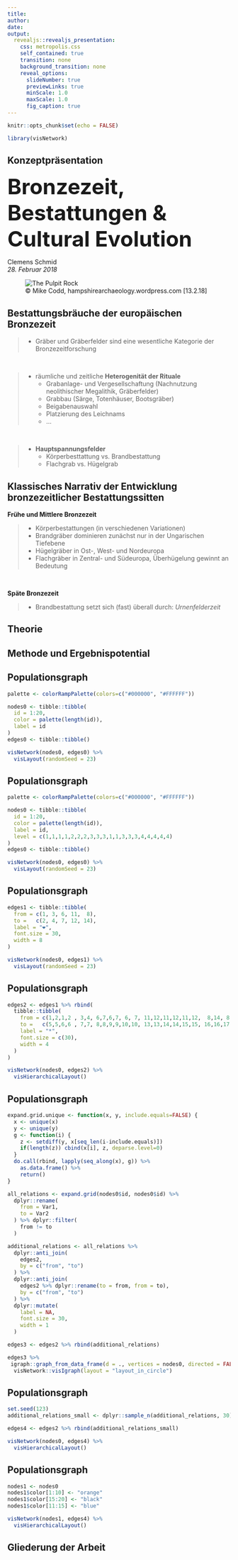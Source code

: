 ```yaml
---
title: 
author: 
date:
output: 
  revealjs::revealjs_presentation:
    css: metropolis.css
    self_contained: true
    transition: none
    background_transition: none
    reveal_options:
      slideNumber: true
      previewLinks: true
      minScale: 1.0
      maxScale: 1.0
      fig_caption: true
---
```


```r
knitr::opts_chunk$set(echo = FALSE)
```

```r
library(visNetwork)
```

## Konzeptpräsentation 

<div id="left">
  <font size="10">**Bronzezeit, Bestattungen & Cultural Evolution**</font>

  Clemens Schmid \
  *28. Februar 2018*
</div>

<div id="right">
  <figure>
    <img src="figures/bronce_age_burial_reconstruction.jpg" alt="The Pulpit Rock">
    <figcaption>© Mike Codd, hampshirearchaeology.wordpress.com [13.2.18]</figcaption>
  </figure>
</div>

## Bestattungsbräuche der europäischen Bronzezeit

> - Gräber und Gräberfelder sind eine wesentliche Kategorie der Bronzezeitforschung

\

> - räumliche und zeitliche **Heterogenität der Rituale**
>     - Grabanlage- und Vergesellschaftung (Nachnutzung neolithischer Megalithik, Gräberfelder) 
>     - Grabbau (Särge, Totenhäuser, Bootsgräber)
>     - Beigabenauswahl
>     - Platzierung des Leichnams
>     - ...

\

> - **Hauptspannungsfelder**
>     - Körperbesttattung vs. Brandbestattung
>     - Flachgrab vs. Hügelgrab
    
## Klassisches Narrativ der Entwicklung bronzezeitlicher Bestattungssitten

**Frühe und Mittlere Bronzezeit**

> - Körperbestattungen (in verschiedenen Variationen)
> - Brandgräber dominieren zunächst nur in der Ungarischen Tiefebene
> - Hügelgräber in Ost-, West- und Nordeuropa
> - Flachgräber in Zentral- und Südeuropa, Überhügelung gewinnt an Bedeutung 

\

**Späte Bronzezeit**

> - Brandbestattung setzt sich (fast) überall durch: *Urnenfelderzeit*

## 

<section data-background-video="/home/clemens/neomod/neomod_datapool/bronze_age/output.mp4" 
              data-background-color="#000">
</section>

## Theorie

## Methode und Ergebnispotential

## Populationsgraph

```r
palette <- colorRampPalette(colors=c("#000000", "#FFFFFF"))

nodes0 <- tibble::tibble(
  id = 1:20, 
  color = palette(length(id)),
  label = id
)
edges0 <- tibble::tibble()

visNetwork(nodes0, edges0) %>%
  visLayout(randomSeed = 23)
```

## Populationsgraph

```r
palette <- colorRampPalette(colors=c("#000000", "#FFFFFF"))

nodes0 <- tibble::tibble(
  id = 1:20, 
  color = palette(length(id)),
  label = id,
  level = c(1,1,1,1,2,2,2,3,3,3,1,1,3,3,3,4,4,4,4,4)
)
edges0 <- tibble::tibble()

visNetwork(nodes0, edges0) %>%
  visLayout(randomSeed = 23)
```

## Populationsgraph

```r
edges1 <- tibble::tibble(
  from = c(1, 3, 6, 11,  8),
  to =   c(2, 4, 7, 12, 14),
  label = "❤",
  font.size = 30,
  width = 8
)

visNetwork(nodes0, edges1) %>%
  visLayout(randomSeed = 23)
```

## Populationsgraph

```r
edges2 <- edges1 %>% rbind(
  tibble::tibble(
    from = c(1,2,1,2 , 3,4, 6,7,6,7, 6, 7, 11,12,11,12,11,12,  8,14, 8,14, 8,14,  8,  8,14),
    to =   c(5,5,6,6 , 7,7, 8,8,9,9,10,10, 13,13,14,14,15,15, 16,16,17,17,18,18, 19, 20,20),
    label = "*",
    font.size = c(30),
    width = 4
  )
)

visNetwork(nodes0, edges2) %>%
  visHierarchicalLayout() 
```

## Populationsgraph

```r
expand.grid.unique <- function(x, y, include.equals=FALSE) {
  x <- unique(x)
  y <- unique(y)
  g <- function(i) {
    z <- setdiff(y, x[seq_len(i-include.equals)])
    if(length(z)) cbind(x[i], z, deparse.level=0)
  }
  do.call(rbind, lapply(seq_along(x), g)) %>%
    as.data.frame() %>%
    return()
}
```

```r
all_relations <- expand.grid(nodes0$id, nodes0$id) %>%
  dplyr::rename(
    from = Var1,
    to = Var2
  ) %>% dplyr::filter(
    from != to
  )

additional_relations <- all_relations %>% 
  dplyr::anti_join(
    edges2,
    by = c("from", "to")
  ) %>%
  dplyr::anti_join(
    edges2 %>% dplyr::rename(to = from, from = to),
    by = c("from", "to")
  ) %>%
  dplyr::mutate(
    label = NA,
    font.size = 30,
    width = 1
  )

edges3 <- edges2 %>% rbind(additional_relations)

edges3 %>%
 igraph::graph_from_data_frame(d = ., vertices = nodes0, directed = FALSE) %>%
  visNetwork::visIgraph(layout = "layout_in_circle")
```

## Populationsgraph

```r
set.seed(123)
additional_relations_small <- dplyr::sample_n(additional_relations, 30)

edges4 <- edges2 %>% rbind(additional_relations_small)

visNetwork(nodes0, edges4) %>%
  visHierarchicalLayout() 
```

## Populationsgraph

```r
nodes1 <- nodes0
nodes1$color[1:10] <- "orange"
nodes1$color[15:20] <- "black"
nodes1$color[11:15] <- "blue"

visNetwork(nodes1, edges4) %>%
  visHierarchicalLayout() 
```

## Gliederung der Arbeit

